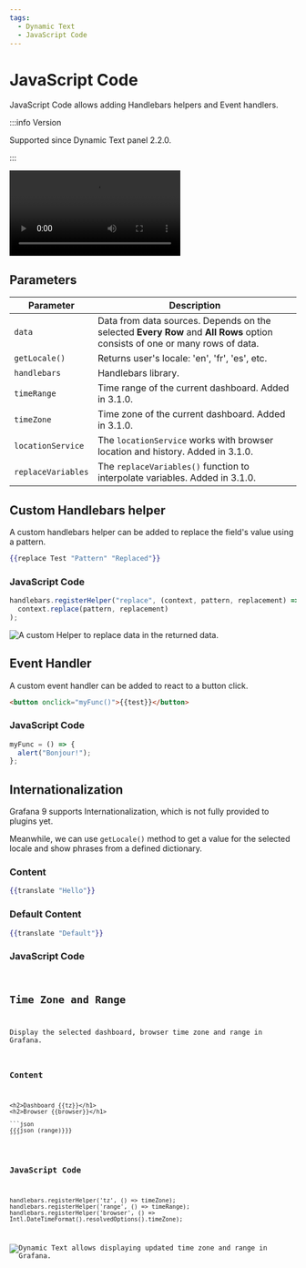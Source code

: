 ```yaml
---
tags:
  - Dynamic Text
  - JavaScript Code
---
```



# JavaScript Code

JavaScript Code allows adding Handlebars helpers and Event handlers.

:::info Version

Supported since Dynamic Text panel 2.2.0.

:::

<Video
  src="https://www.youtube.com/embed/lJqk5Gobec4"
  title="JavaScript code in the Dynamic text panel."
/>

## Parameters

| Parameter          | Description                                                                                                                 |
| ------------------ | --------------------------------------------------------------------------------------------------------------------------- |
| `data`             | Data from data sources. Depends on the selected **Every Row** and **All Rows** option consists of one or many rows of data. |
| `getLocale()`      | Returns user's locale: 'en', 'fr', 'es', etc.                                                                               |
| `handlebars`       | Handlebars library.                                                                                                         |
| `timeRange`        | Time range of the current dashboard. Added in 3.1.0.                                                                        |
| `timeZone`         | Time zone of the current dashboard. Added in 3.1.0.                                                                         |
| `locationService`  | The `locationService` works with browser location and history. Added in 3.1.0.                                              |
| `replaceVariables` | The `replaceVariables()` function to interpolate variables. Added in 3.1.0.                                                 |

## Custom Handlebars helper

A custom handlebars helper can be added to replace the field's value using a pattern.

```handlebars
{{replace Test "Pattern" "Replaced"}}
```

### JavaScript Code

```js
handlebars.registerHelper("replace", (context, pattern, replacement) =>
  context.replace(pattern, replacement)
);
```

<Image
  title="A custom Helper to replace data in the returned data."
  src="/img/plugins/volkovlabs-dynamictext-panel/replace.png"
/>

## Event Handler

A custom event handler can be added to react to a button click.

```html
<button onclick="myFunc()">{{test}}</button>
```

### JavaScript Code

```js
myFunc = () => {
  alert("Bonjour!");
};
```

## Internationalization

Grafana 9 supports Internationalization, which is not fully provided to plugins yet.

Meanwhile, we can use `getLocale()` method to get a value for the selected locale and show phrases from a defined dictionary.

### Content

```handlebars
{{translate "Hello"}}
```

### Default Content

```handlebars
{{translate "Default"}}
```

### JavaScript Code

<Code
  url="https://github.com/VolkovLabs/volkovlabs.io/blob/main/docs/volkovlabs-dynamictext-panel/translate.js"
  language="js"
/>

## Time Zone and Range

Display the selected dashboard, browser time zone and range in Grafana.

### Content

````
<h2>Dashboard {{tz}}</h1>
<h2>Browser {{browser}}</h1>

```json
{{{json (range)}}}
```
````

### JavaScript Code

```
handlebars.registerHelper('tz', () => timeZone);
handlebars.registerHelper('range', () => timeRange);
handlebars.registerHelper('browser', () => Intl.DateTimeFormat().resolvedOptions().timeZone);
```

<Image
  title="Dynamic Text allows displaying updated time zone and range in Grafana."
  src="/img/plugins/volkovlabs-dynamictext-panel/time.png"
/>
